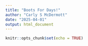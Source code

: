 ```yaml
---
title: "Boots For Days!"
author: "Carly S McDermott"
date: "2025-04-01"
output: html_document
---
```


```r
knitr::opts_chunk$set(echo = TRUE)
```

